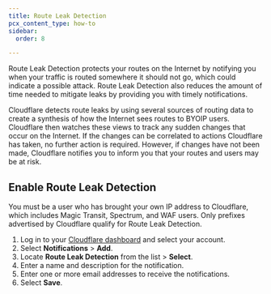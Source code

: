 ```yaml
---
title: Route Leak Detection
pcx_content_type: how-to
sidebar:
  order: 8

---
```



Route Leak Detection protects your routes on the Internet by notifying you when your traffic is routed somewhere it should not go, which could indicate a possible attack. Route Leak Detection also reduces the amount of time needed to mitigate leaks by providing you with timely notifications.

Cloudflare detects route leaks by using several sources of routing data to create a synthesis of how the Internet sees routes to BYOIP users. Cloudflare then watches these views to track any sudden changes that occur on the Internet. If the changes can be correlated to actions Cloudflare has taken, no further action is required. However, if changes have not been made, Cloudflare notifies you to inform you that your routes and users may be at risk.

## Enable Route Leak Detection

<AvailableNotifications product="Route Leak Detection" />

You must be a user who has brought your own IP address to Cloudflare, which includes Magic Transit, Spectrum, and WAF users. Only prefixes advertised by Cloudflare qualify for Route Leak Detection.

1. Log in to your [Cloudflare dashboard](https://dash.cloudflare.com/) and select your account.
2. Select **Notifications** > **Add**.
3. Locate **Route Leak Detection** from the list > **Select**.
4. Enter a name and description for the notification.
5. Enter one or more email addresses to receive the notifications.
6. Select **Save**.
